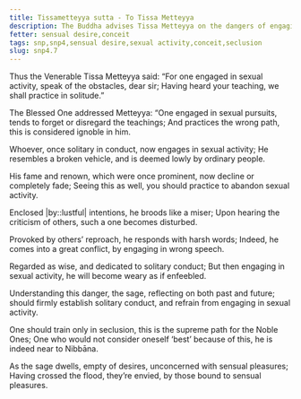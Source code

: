 ```yaml
---
title: Tissametteyya sutta - To Tissa Metteyya
description: The Buddha advises Tissa Metteyya on the dangers of engaging in sexual activity and the benefits of solitary conduct.
fetter: sensual desire,conceit
tags: snp,snp4,sensual desire,sexual activity,conceit,seclusion
slug: snp4.7
---
```


Thus the Venerable Tissa Metteyya said:
“For one engaged in sexual activity,
speak of the obstacles, dear sir;
Having heard your teaching,
we shall practice in solitude.”

The Blessed One addressed Metteyya:
“One engaged in sexual pursuits,
tends to forget or disregard the teachings;
And practices the wrong path,
this is considered ignoble in him.

Whoever, once solitary in conduct,
now engages in sexual activity;
He resembles a broken vehicle,
and is deemed lowly by ordinary people.

His fame and renown, which were once prominent,
now decline or completely fade;
Seeing this as well, you should practice
to abandon sexual activity.

Enclosed |by::lustful| intentions,
he broods like a miser;
Upon hearing the criticism of others,
such a one becomes disturbed.

Provoked by others’ reproach,
he responds with harsh words;
Indeed, he comes into a great conflict,
by engaging in wrong speech.

Regarded as wise,
and dedicated to solitary conduct;
But then engaging in sexual activity,
he will become weary as if enfeebled.

Understanding this danger,
the sage, reflecting on both past and future;
should firmly establish solitary conduct,
and refrain from engaging in sexual activity.

One should train only in seclusion,
this is the supreme path for the Noble Ones;
One who would not consider oneself ‘best’ because of this,
he is indeed near to Nibbāna.

As the sage dwells, empty of desires,
unconcerned with sensual pleasures;
Having crossed the flood, they’re envied,
by those bound to sensual pleasures.